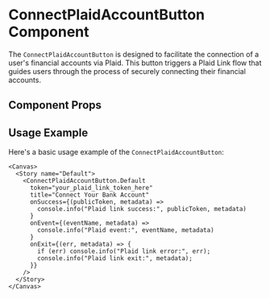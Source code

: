 

<Meta of={ConnectPlaidAccountButton} />

# ConnectPlaidAccountButton Component

The `ConnectPlaidAccountButton` is designed to facilitate the connection of a user's financial accounts via Plaid. This button triggers a Plaid Link flow that guides users through the process of securely connecting their financial accounts.

## Component Props

<Canvas of={ConnectPlaidAccountButton} />

<Controls />

## Usage Example

Here's a basic usage example of the `ConnectPlaidAccountButton`:

```tsx
<Canvas>
  <Story name="Default">
    <ConnectPlaidAccountButton.Default
      token="your_plaid_link_token_here"
      title="Connect Your Bank Account"
      onSuccess={(publicToken, metadata) =>
        console.info("Plaid link success:", publicToken, metadata)
      }
      onEvent={(eventName, metadata) =>
        console.info("Plaid event:", eventName, metadata)
      }
      onExit={(err, metadata) => {
        if (err) console.info("Plaid link error:", err);
        console.info("Plaid link exit:", metadata);
      }}
    />
  </Story>
</Canvas>
```

